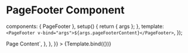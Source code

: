
<Meta id="vue-page-footer" title="Vue.js Component/Page Footer" component={PageFooter} />

# PageFooter Component

  components: { PageFooter },
  setup() {
    return { args };
  },
  template: `<PageFooter v-bind="args">${args.pageFooterContent}</PageFooter>`,
});

<Canvas>
  <Story
    name="PageFooter"
    args={{ pageFooterContent: "PageFooter Content" }}
    parameters={{
      docs: {
        source: {
          code: `<PageFooter>Page Content</PageFooter>`,
        },
      },
    }}
  >
    {Template.bind({})}
  </Story>
</Canvas>

<ArgsTable story="PageFooter" />
